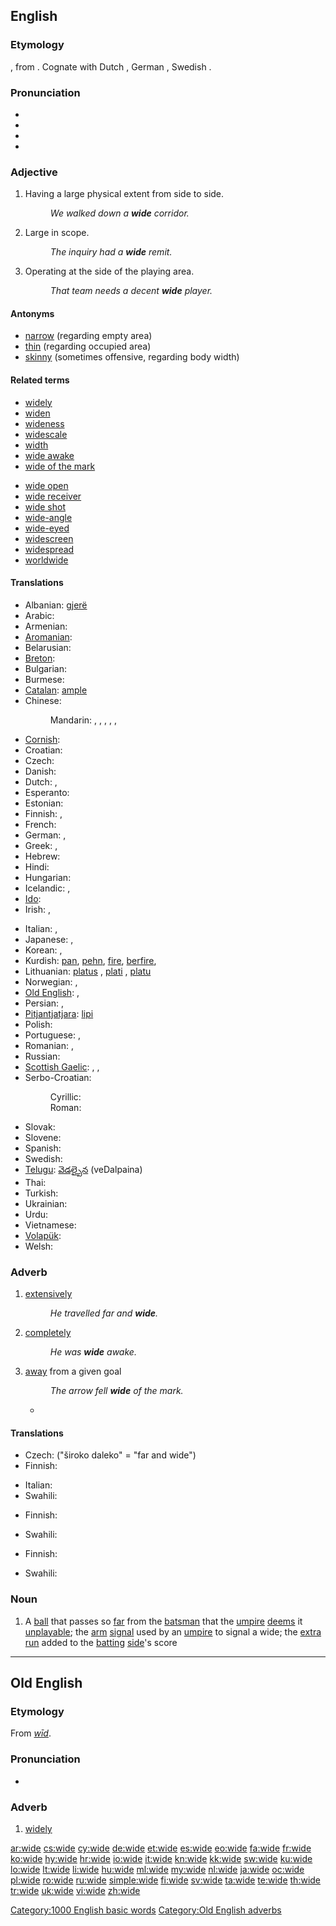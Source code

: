 ==English==

===Etymology===
{{etyl|ang}} {{term|wid|wīd|lang=ang}}, from {{proto|Germanic|wīdaz|lang=en}}. Cognate with Dutch {{term|wijd|lang=nl}}, German {{term|weit|lang=de}}, Swedish {{term|vid|lang=sv}}.

===Pronunciation===
* {{IPA|/waɪd/}}
* {{audio|en-us-wide.ogg|Audio (US)}}
* {{audio|En-uk-wide.ogg|Audio (UK)}}
* {{rhymes|aɪd}}

===Adjective===
{{en-adj|wid|er}}

# Having a large physical extent from side to side.
#: ''We walked down a '''wide''' corridor.''
# Large in scope.
#: ''The inquiry had a '''wide''' remit.''
# {{sports}} Operating at the side of the playing area.
#: ''That team needs a decent '''wide''' player.''

====Antonyms====
* [[narrow]] (regarding empty area)
* [[thin]] (regarding occupied area)
* [[skinny]] (sometimes offensive, regarding body width)

====Related terms====
{{top2}}
* [[widely]]
* [[widen]]
* [[wideness]]
* [[widescale]]
* [[width]]
* [[wide awake]]
* [[wide of the mark]]
{{mid2}}
* [[wide open]]
* [[wide receiver]]
* [[wide shot]]
* [[wide-angle]]
* [[wide-eyed]]
* [[widescreen]]
* [[widespread]]
* [[worldwide]]
{{bottom}}

====Translations====
{{trans-top|having a large physical extent from side to side}}
* Albanian: [[gjerë]]
* Arabic: {{t|ar|واسع|tr=waasi3|sc=Arab}}
* Armenian: {{t|hy|լայն|tr=layn|sc=Armn}}
* [[Aromanian]]: {{tø|rup|largu}}
* Belarusian: {{t|be|шырокі|tr=šyróki|sc=Cyrl}}
* [[Breton]]: {{t|br|ledan}}
* Bulgarian: {{t|bg|широк|tr=širók|sc=Cyrl}}
* Burmese: {{t|my|ကျယ်|tr=kyè|sc=Mymr}}
* [[Catalan]]: [[ample]]
* Chinese:
*: Mandarin: {{t|zh|寬|sc=Hani}}, {{t|zh|宽|tr=kuān|sc=Hani}}, {{t|zh|寬廣|alt=寬廣的|sc=Hani}}, {{t|zh|宽广|tr=kuānguǎng de|alt=宽广的|sc=Hani}}, {{t|zh|寬闊|alt=寬闊的|sc=Hani}}, {{t|zh|宽阔|tr=kuānkuò de|alt=宽阔的|sc=Hani}}
* [[Cornish]]: {{t|kw|ledan}}
* Croatian: {{t+|hr|širok}}
* Czech: {{t-|cs|široký}}
* Danish: {{t+|da|bred}}
* Dutch: {{t+|nl|wijd}}, {{t+|nl|breed}}
* Esperanto: {{t-|eo|larĝa|xs=Esperanto}}
* Estonian: {{t-|et|lai}}
* Finnish: {{t+|fi|leveä}}, {{t+|fi|laaja}}
* French: {{t+|fr|large}}
* German: {{t|de|breit}}, {{qualifier|poetic}} {{t|de|weit}}
* Greek: {{t|el|ευρύς|m|tr=ev̱rýs|sc=Grek}}, {{t|el|ευρεία|f|tr=ev̱reía|sc=Grek}}
* Hebrew: {{t|he|רחב|tr=rakhav|sc=Hebr}}
* Hindi: {{t|hi|चौड़ा|tr=cauṛā|sc=Deva}}
* Hungarian: {{t+|hu|széles}}
* Icelandic: {{t+|is|breiður}}, {{t+|is|víður}}
* [[Ido]]: {{t+|io|larja|xs=Ido}}
* Irish: {{t|ga|leathan}}, {{t|ga|fairsing}}
{{trans-mid}}
* Italian: {{t+|it|largo}}, {{t+|it|ampio}}
* Japanese: {{t|ja|広い|tr=[[ひろい]], hiroi|sc=Jpan}}, {{t|ja|幅広い|tr=はばひろい, habahiroi|sc=Jpan}}
* Korean: {{t|ko|넓은|tr=neolbeun|sc=Kore}}, {{t|ko|넓다|tr=neoldda|sc=Kore}}
* Kurdish: [[pan]], [[pehn]], [[fire]], [[berfire]], {{ku-Arab|[[پان]]}}
* Lithuanian: [[platus]] {{m}}, [[plati]] {{f}}, [[platu]] {{n}}
* Norwegian: {{t+|no|vid}}, {{t+|no|bred}}
* [[Old English]]: {{t-|ang|wid|alt=wīd|xs=Old English}}, {{t-|ang|sid|alt=sīd|xs=Old English}}
* Persian: {{t|fa|پهن|tr=pahn|xs=Persian}}, {{t-|fa|گسترده|tr=gostarde|xs=Persian}}
* [[Pitjantjatjara]]: [[lipi]]
* Polish: {{t|pl|szeroki}}
* Portuguese: {{t+|pt|largo}}, {{t|pt|amplo}}
* Romanian: {{t-|ro|larg}}, {{t-|ro|lat}}
* Russian: {{t+|ru|широкий|tr=širókij}}
* [[Scottish Gaelic]]: {{t|gd|leathann}}, {{t|gd|farsaing}}, {{qualifier|of specified width}} {{t|gd|a leud}}
* Serbo-Croatian:
*: Cyrillic: {{t|sh|широк}}
*: Roman: {{t|sh|širok}}
* Slovak: {{t|sk|široký}}
* Slovene: {{t|sl|širok}}
* Spanish: {{t+|es|ancho}}
* Swedish: {{t+|sv|vid}}
* [[Telugu]]: [[వెడల్పైన]] (veDalpaina)
* Thai: {{t|th|กว้างใหญ่|tr=gwâang yài|sc=Thai}}
* Turkish: {{t+|tr|vasi}}
* Ukrainian: {{t|uk|широкий|tr=šyrókyj|sc=Cyrl}}
* Urdu: {{t|ur|چوڑا|tr=cauṛā|sc=ur-Arab}}
* Vietnamese: {{t|vi|rộng}}
* [[Volapük]]: {{t|vo|vidik}}
* Welsh: {{t+|cy|llydan|xs=Welsh}}
{{trans-bottom}}

===Adverb===
{{en-adv|wider|widest}}

# [[extensively]]
#: ''He travelled far and '''wide'''.''
# [[completely]]
#: ''He was '''wide''' awake.''
# [[away]] from a given goal
#: ''The arrow fell '''wide''' of the mark.''
#* {{quote-news
|year=2010
|date=December 29
|author=Sam Sheringham
|title=Liverpool 0 - 1 Wolverhampton
|work=BBC
|url=http://news.bbc.co.uk/sport1/hi/football/eng_prem/9308904.stm
|page=
|passage=The Reds carved the first opening of the second period as Glen Johnson's pull-back found David Ngog but the Frenchman hooked '''wide''' from six yards. }}

====Translations====
{{trans-top|extensively}}
* Czech: {{t-|cs|široko}} ("široko daleko" = "far and wide")
* Finnish: {{t-|fi|laajasti}}
{{trans-mid}}
* Italian: {{t+|it|largo|m}}
* Swahili: {{t+|sw|pana|xs=Swahili}}
{{trans-bottom}}

{{trans-top|completely (with awake)}}
* Finnish: {{t+|fi|täysin}}
{{trans-mid}}
* Swahili: {{t+|sw|pana|xs=Swahili}}
{{trans-bottom}}

{{trans-top|away from the given goal}}
* Finnish: {{t-|fi|ohi}}
{{trans-mid}}
* Swahili: {{t+|sw|pana|xs=Swahili}}
{{trans-bottom}}

===Noun===
{{en-noun}}

# {{cricket}} A [[ball]] that passes so [[far]] from the [[batsman]] that the [[umpire]] [[deem]]s it [[unplayable]]; the [[arm]] [[signal]] used by an [[umpire]] to signal a wide; the [[extra]] [[run]] added to the [[batting]] [[side]]'s score

[[Category:1000 English basic words]]

----

==Old English==

===Etymology===
From ''[[wid|wīd]]''.

===Pronunciation===
* {{IPA|/wiː.de/|lang=ang}}

===Adverb===
{{Latinx|'''wīde'''}}

# [[widely]]

[[Category:Old English adverbs]]

[[ar:wide]]
[[cs:wide]]
[[cy:wide]]
[[de:wide]]
[[et:wide]]
[[es:wide]]
[[eo:wide]]
[[fa:wide]]
[[fr:wide]]
[[ko:wide]]
[[hy:wide]]
[[hr:wide]]
[[io:wide]]
[[it:wide]]
[[kn:wide]]
[[kk:wide]]
[[sw:wide]]
[[ku:wide]]
[[lo:wide]]
[[lt:wide]]
[[li:wide]]
[[hu:wide]]
[[ml:wide]]
[[my:wide]]
[[nl:wide]]
[[ja:wide]]
[[oc:wide]]
[[pl:wide]]
[[ro:wide]]
[[ru:wide]]
[[simple:wide]]
[[fi:wide]]
[[sv:wide]]
[[ta:wide]]
[[te:wide]]
[[th:wide]]
[[tr:wide]]
[[uk:wide]]
[[vi:wide]]
[[zh:wide]]